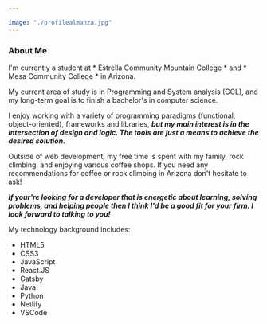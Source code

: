 ```yaml
---

image: "./profilealmanza.jpg"
---
```



### About Me

I'm currently a student at * Estrella Community Mountain College * and * Mesa Community College * in Arizona.

My current area of study is in Programming and System analysis (CCL), and my long-term goal
is to finish a bachelor's in computer science. 

I enjoy working with a variety of programming paradigms 
(functional, object-oriented), frameworks and libraries, ***but my main interest is in the intersection of design and logic. The tools are 
just a means to achieve the desired solution.***

Outside of web development, my free time is spent with my family, rock climbing, and enjoying various coffee shops. If you need any recommendations
for coffee or rock climbing in Arizona don't hesitate to ask!

***If your're looking for a developer that is energetic about learning, solving problems, and helping people
then I think I'd be a good fit for your firm. I look forward to talking to you!***


My technology background includes:

<ul>
<li>HTML5</li>
<li>CSS3</li>
<li>JavaScript</li>
<li>React.JS</li>
<li>Gatsby</li>
<li>Java</li>
<li>Python</li>
<li>Netlify</li>
<li>VSCode</li>
</ul>





